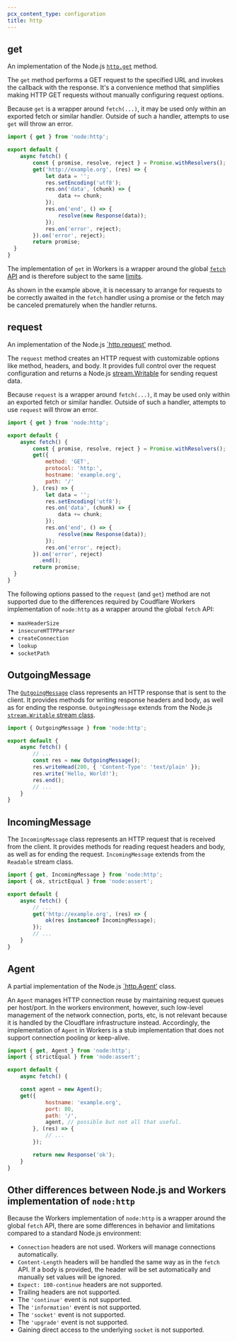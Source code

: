 ```yaml
---
pcx_content_type: configuration
title: http
---
```



<Render file="nodejs-compat-howto" />

## get

An implementation of the Node.js [`http.get`](https://nodejs.org/docs/latest/api/http.html#httpgetoptions-callback) method.

The `get` method performs a GET request to the specified URL and invokes the callback with the response. It's a convenience method that simplifies making HTTP GET requests without manually configuring request options.

Because `get` is a wrapper around `fetch(...)`, it may be used only within an exported
fetch or similar handler. Outside of such a handler, attempts to use `get` will throw
an error.

```js
import { get } from 'node:http';

export default {
	async fetch() {
		const { promise, resolve, reject } = Promise.withResolvers();
		get('http://example.org', (res) => {
			let data = '';
			res.setEncoding('utf8');
			res.on('data', (chunk) => {
				data += chunk;
			});
			res.on('end', () => {
				resolve(new Response(data));
			});
			res.on('error', reject);
		}).on('error', reject);
		return promise;
  }
}
```

The implementation of `get` in Workers is a wrapper around the global
[`fetch` API](https://developers.cloudflare.com/workers/runtime-apis/fetch/)
and is therefore subject to the same [limits](https://developers.cloudflare.com/workers/platform/limits/).

As shown in the example above, it is necessary to arrange for requests to be correctly
awaited in the `fetch` handler using a promise or the fetch may be canceled prematurely
when the handler returns.

## request

An implementation of the Node.js [`http.request'](https://nodejs.org/docs/latest/api/http.html#httprequesturl-options-callback) method.

The `request` method creates an HTTP request with customizable options like method, headers, and body. It provides full control over the request configuration and returns a Node.js [stream.Writable](https://developers.cloudflare.com/workers/runtime-apis/nodejs/streams/) for sending request data.

Because `request` is a wrapper around `fetch(...)`, it may be used only within an exported
fetch or similar handler. Outside of such a handler, attempts to use `request` will throw
an error.

```js
import { get } from 'node:http';

export default {
	async fetch() {
		const { promise, resolve, reject } = Promise.withResolvers();
		get({
			method: 'GET',
			protocol: 'http:',
			hostname: 'example.org',
			path: '/'
		}, (res) => {
			let data = '';
			res.setEncoding('utf8');
			res.on('data', (chunk) => {
				data += chunk;
			});
			res.on('end', () => {
				resolve(new Response(data));
			});
			res.on('error', reject);
		}).on('error', reject)
		  .end();
		return promise;
  }
}
```

The following options passed to the `request` (and `get`) method are not supported due to the differences required by Coudflare Workers implementation of `node:http` as a wrapper around the global `fetch` API:

- `maxHeaderSize`
- `insecureHTTPParser`
- `createConnection`
- `lookup`
- `socketPath`

## OutgoingMessage

The [`OutgoingMessage`](https://nodejs.org/docs/latest/api/http.html#class-httpoutgoingmessage) class represents an HTTP response that is sent to the client. It provides methods for writing response headers and body, as well as for ending the response. `OutgoingMessage` extends from the Node.js [`stream.Writable` stream class](https://developers.cloudflare.com/workers/runtime-apis/nodejs/streams/).

```js
import { OutgoingMessage } from 'node:http';

export default {
	async fetch() {
		// ...
		const res = new OutgoingMessage();
		res.writeHead(200, { 'Content-Type': 'text/plain' });
		res.write('Hello, World!');
		res.end();
		// ...
	}
}
```

## IncomingMessage

The `IncomingMessage` class represents an HTTP request that is received from the client. It provides methods for reading request headers and body, as well as for ending the request. `IncomingMessage` extends from the `Readable` stream class.

```js
import { get, IncomingMessage } from 'node:http';
import { ok, strictEqual } from 'node:assert';

export default {
	async fetch() {
		// ...
		get('http://example.org', (res) => {
			ok(res instanceof IncomingMessage);
		});
		// ...
	}
}
```

## Agent

A partial implementation of the Node.js [`http.Agent'](https://nodejs.org/docs/latest/api/http.html#class-httpagent) class.

An `Agent` manages HTTP connection reuse by maintaining request queues per host/port. In the workers environment, however, such low-level management of the network connection, ports, etc, is not relevant because it is handled by the Cloudflare infrastructure instead. Accordingly, the implementation of `Agent` in Workers is a stub implementation that does not support connection pooling or keep-alive.

```js
import { get, Agent } from 'node:http';
import { strictEqual } from 'node:assert';

export default {
	async fetch() {

    const agent = new Agent();
    get({
			hostname: 'example.org',
			port: 80,
			path: '/',
			agent, // possible but not all that useful.
		}, (res) => {
			// ...
		});

		return new Response('ok');
	}
}
```

## Other differences between Node.js and Workers implementation of `node:http`

Because the Workers implementation of `node:http` is a wrapper around the global `fetch` API, there are some differences in behavior and limitations compared to a standard Node.js environment:

* `Connection` headers are not used. Workers will manage connections automatically.
* `Content-Length` headers will be handled the same way as in the `fetch` API. If a body is provided, the header will be set automatically and manually set values will be ignored.
* `Expect: 100-continue` headers are not supported.
* Trailing headers are not supported.
* The `'continue'` event is not supported.
* The `'information'` event is not supported.
* The `'socket'` event is not supported.
* The `'upgrade'` event is not supported.
* Gaining direct access to the underlying `socket` is not supported.
